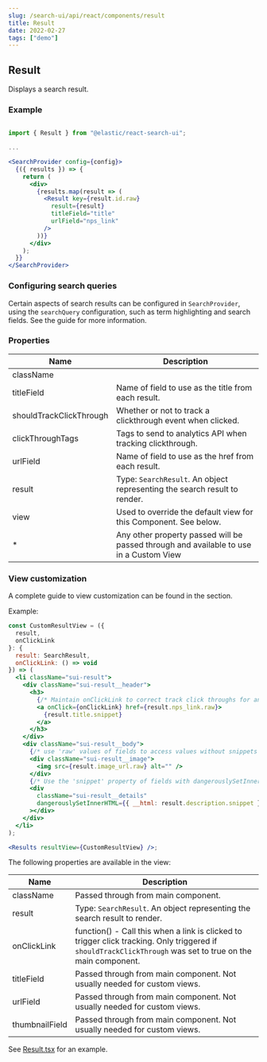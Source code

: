 ```yaml
---
slug: /search-ui/api/react/components/result
title: Result
date: 2022-02-27
tags: ["demo"]
---
```


## Result

Displays a search result.

### Example

```jsx

import { Result } from "@elastic/react-search-ui";

...

<SearchProvider config={config}>
  {({ results }) => {
    return (
      <div>
        {results.map(result => (
          <Result key={result.id.raw}
            result={result}
            titleField="title"
            urlField="nps_link"
          />
        ))}
      </div>
    );
  }}
</SearchProvider>
```

### Configuring search queries

Certain aspects of search results can be configured in `SearchProvider`, using the `searchQuery` configuration, such as
term highlighting and search fields. See the <DocLink slug="/search-ui/api/core/configuration"
  section="search-query-queryconfig"
  text="Search Query Configuration"
/> guide
for more information.

### Properties

| Name                    | Description                                                                                                                                                          |
| ----------------------- | -------------------------------------------------------------------------------------------------------------------------------------------------------------------- |
| className               |                                                                                                                                                                      |
| titleField              | Name of field to use as the title from each result.                                                                                                                  |
| shouldTrackClickThrough | Whether or not to track a clickthrough event when clicked.                                                                                                           |
| clickThroughTags        | Tags to send to analytics API when tracking clickthrough.                                                                                                            |
| urlField                | Name of field to use as the href from each result.                                                                                                                   |
| result                  | Type: `SearchResult`. An object representing the search result to render.                                                                                            |
| view                    | Used to override the default view for this Component. See <DocLink slug="/search-ui/api/react/components/result" section="view-customization" text="View customization" /> below. |
| \*                      | Any other property passed will be passed through and available to use in a Custom View                                                                               |

### View customization

A complete guide to view customization can be found in the <DocLink slug="/search-ui/guides/customizing-styles-and-html" section="customizing-html" text="Customization: Component views and HTML" /> section.

Example:

```jsx
const CustomResultView = ({
  result,
  onClickLink
}: {
  result: SearchResult,
  onClickLink: () => void
}) => (
  <li className="sui-result">
    <div className="sui-result__header">
      <h3>
        {/* Maintain onClickLink to correct track click throughs for analytics*/}
        <a onClick={onClickLink} href={result.nps_link.raw}>
          {result.title.snippet}
        </a>
      </h3>
    </div>
    <div className="sui-result__body">
      {/* use 'raw' values of fields to access values without snippets */}
      <div className="sui-result__image">
        <img src={result.image_url.raw} alt="" />
      </div>
      {/* Use the 'snippet' property of fields with dangerouslySetInnerHtml to render snippets */}
      <div
        className="sui-result__details"
        dangerouslySetInnerHTML={{ __html: result.description.snippet }}
      ></div>
    </div>
  </li>
);

<Results resultView={CustomResultView} />;
```

The following properties are available in the view:

| Name           | Description                                                                                                                                                 |
| -------------- | ----------------------------------------------------------------------------------------------------------------------------------------------------------- |
| className      | Passed through from main component.                                                                                                                         |
| result         | Type: `SearchResult`. An object representing the search result to render.                                                                                   |
| onClickLink    | function() - Call this when a link is clicked to trigger click tracking. Only triggered if `shouldTrackClickThrough` was set to true on the main component. |
| titleField     | Passed through from main component. Not usually needed for custom views.                                                                                    |
| urlField       | Passed through from main component. Not usually needed for custom views.                                                                                    |
| thumbnailField | Passed through from main component. Not usually needed for custom views.                                                                                    |

See [Result.tsx](https://github.com/elastic/search-ui/blob/main/packages/react-search-ui-views/src/Result.tsx) for an example.

